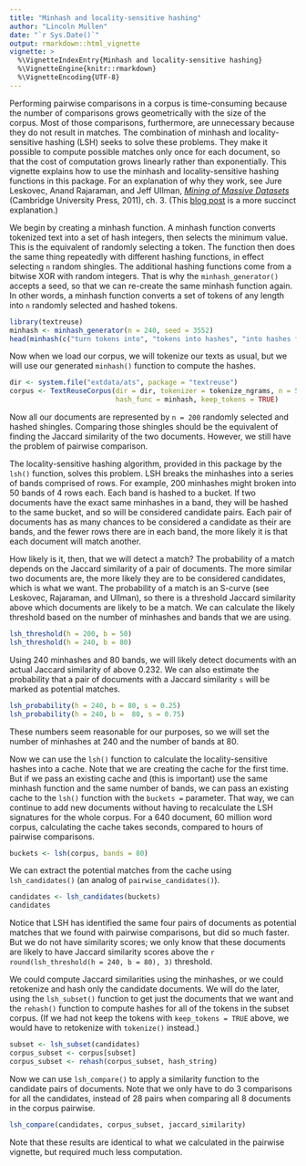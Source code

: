 ```yaml
---
title: "Minhash and locality-sensitive hashing"
author: "Lincoln Mullen"
date: "`r Sys.Date()`"
output: rmarkdown::html_vignette
vignette: >
  %\VignetteIndexEntry{Minhash and locality-sensitive hashing}
  %\VignetteEngine{knitr::rmarkdown}
  %\VignetteEncoding{UTF-8}
---
```


Performing pairwise comparisons in a corpus is time-consuming because the number of comparisons grows geometrically with the size of the corpus. Most of those comparisons, furthermore, are unnecessary because they do not result in matches. The combination of minhash and locality-sensitive hashing (LSH) seeks to solve these problems. They make it possible to compute possible matches only once for each document, so that the cost of computation grows linearly rather than exponentially. This vignette explains how to use the minhash and locality-sensitive hashing functions in this package. For an explanation of why they work, see Jure Leskovec, Anand Rajaraman, and Jeff Ullman, *[Mining of Massive Datasets](http://www.mmds.org/#book)* (Cambridge University Press, 2011), ch. 3. (This [blog post](http://matthewcasperson.blogspot.com/2013/11/minhash-for-dummies.html) is a more succinct explanation.)

We begin by creating a minhash function. A minhash function converts tokenized text into a set of hash integers, then selects the minimum value. This is the equivalent of randomly selecting a token. The function then does the same thing repeatedly with different hashing functions, in effect selecting `n` random shingles. The additional hashing functions come from a bitwise XOR with random integers. That is why the `minhash_generator()` accepts a seed, so that we can re-create the same minhash function again. In other words, a minhash function converts a set of tokens of any length into `n` randomly selected and hashed tokens.

```r
library(textreuse)
minhash <- minhash_generator(n = 240, seed = 3552)
head(minhash(c("turn tokens into", "tokens into hashes", "into hashes fast")))
```

Now when we load our corpus, we will tokenize our texts as usual, but we will use our generated `minhash()` function to compute the hashes.

```r
dir <- system.file("extdata/ats", package = "textreuse")
corpus <- TextReuseCorpus(dir = dir, tokenizer = tokenize_ngrams, n = 5,
                          hash_func = minhash, keep_tokens = TRUE)
```

Now all our documents are represented by `n = 200` randomly selected and hashed shingles. Comparing those shingles should be the equivalent of finding the Jaccard similarity of the two documents. However, we still have the problem of pairwise comparison.

The locality-sensitive hashing algorithm, provided in this package by the `lsh()` function, solves this problem. LSH breaks the minhashes into a series of bands comprised of rows. For example, 200 minhashes might broken into 50 bands of 4 rows each. Each band is hashed to a bucket. If two documents have the exact same minhashes in a band, they will be hashed to the same bucket, and so will be considered candidate pairs. Each pair of documents has as many chances to be considered a candidate as their are bands, and the fewer rows there are in each band, the more likely it is that each document will match another.

How likely is it, then, that we will detect a match? The probability of a match depends on the Jaccard similarity of a pair of documents. The more similar two documents are, the more likely they are to be considered candidates, which is what we want. The probability of a match is an S-curve (see Leskovec, Rajaraman, and Ullman), so there is a threshold Jaccard similarity above which documents are likely to be a match. We can calculate the likely threshold based on the number of minhashes and bands that we are using.

```r
lsh_threshold(h = 200, b = 50)
lsh_threshold(h = 240, b = 80)
```

Using 240 minhashes and 80 bands, we will likely detect documents with an actual Jaccard similarity of above 0.232. We can also estimate the probability that a pair of documents with a Jaccard similarity `s` will be marked as potential matches.

```r
lsh_probability(h = 240, b = 80, s = 0.25)
lsh_probability(h = 240, b =  80, s = 0.75)
```

These numbers seem reasonable for our purposes, so we will set the number of minhashes at 240 and the number of bands at 80.

Now we can use the `lsh()` function to calculate the locality-sensitive hashes into a cache. Note that we are creating the cache for the first time. But if we pass an existing cache and (this is important) use the same minhash function and the same number of bands, we can pass an existing cache to the `lsh()` function with the `buckets = ` parameter. That way, we can continue to add new documents without having to recalculate the LSH signatures for the whole corpus. For a 640 document, 60 million word corpus, calculating the cache takes seconds, compared to hours of pairwise comparisons.

```r
buckets <- lsh(corpus, bands = 80)
```

We can extract the potential matches from the cache using `lsh_candidates()` (an analog of `pairwise_candidates()`).

```r
candidates <- lsh_candidates(buckets)
candidates
```

Notice that LSH has identified the same four pairs of documents as potential matches that we found with pairwise comparisons, but did so much faster. But we do not have similarity scores; we only know that these documents are likely to have Jaccard similarity scores above the `r round(lsh_threshold(h = 240, b = 80), 3)` threshold.

We could compute Jaccard similarities using the minhashes, or we could retokenize and hash only the candidate documents. We will do the later, using the `lsh_subset()` function to get just the documents that we want and the `rehash()` function to compute hashes for all of the tokens in the subset corpus. (If we had not keep the tokens with `keep_tokens = TRUE` above, we would have to retokenize with `tokenize()` instead.)

```r
subset <- lsh_subset(candidates)
corpus_subset <- corpus[subset]
corpus_subset <- rehash(corpus_subset, hash_string)
```

Now we can use `lsh_compare()` to apply a similarity function to the candidate pairs of documents. Note that we only have to do 3 comparisons for all the candidates, instead of 28 pairs when comparing all 8 documents in the corpus pairwise.

```r
lsh_compare(candidates, corpus_subset, jaccard_similarity)
```

Note that these results are identical to what we calculated in the pairwise vignette, but required much less computation.

